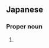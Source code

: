 ==Japanese==
{{ja-kanjitab|ひろ|や|yomi=k}}

===Proper noun===
{{ja-pos|proper|ひろや}}

# {{given name|male|lang=ja|sort=ひろや}}